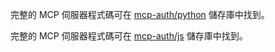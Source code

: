 
<Tabs groupId="sdk">
<TabItem value="python" label="Python">

完整的 MCP 伺服器程式碼可在 [mcp-auth/python](https://github.com/mcp-auth/python) 儲存庫中找到。

</TabItem>
<TabItem value="node" label="Node.js">

完整的 MCP 伺服器程式碼可在 [mcp-auth/js](https://github.com/mcp-auth/js) 儲存庫中找到。

</TabItem>
</Tabs>
